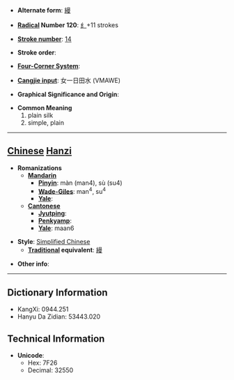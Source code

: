 * '''Alternate form''': [[縵]]

* '''[[Wiktionary:Chinese radical index| Radical]] Number 120''': [[Wiktionary:Chinese radical index 纟|纟]]+11 strokes

* '''[[Wiktionary:Chinese total strokes index|Stroke number]]''': [[Wiktionary:Chinese total strokes index 14|14]]

* '''Stroke order''': 

* '''[[Wiktionary:Chinese four corner index|Four-Corner System]]''': 

* '''[[Wiktionary:Chinese Cangjie index|Cangjie input]]''': 女一日田水 (VMAWE)

* '''Graphical Significance and Origin''': 

* '''Common Meaning'''
*#plain silk
*# simple, plain


----

== [[Chinese]] [[Hanzi]] ==

* '''Romanizations'''
** '''[[Mandarin]]'''
*** '''[[Pinyin]]''': màn (man4), sù (su4)
*** '''[[Wade-Giles]]''': man<sup>4</sup>, su<sup>4</sup>
*** '''[[Yale]]''': 
** '''[[Cantonese]]'''
*** '''[[Jyutping]]''':
*** '''[[Penkyamp]]''': 
*** '''[[Yale]]''': maan6

* '''Style''': [[Simplified Chinese]] 
** '''[[Traditional Chinese|Traditional]] equivalent''': [[縵]]

* '''Other info''': 

----

== Dictionary Information ==

* KangXi: 0944.251
* Hanyu Da Zidian: 53443.020

== Technical Information ==

* '''Unicode''':
** Hex: 7F26
** Decimal: 32550